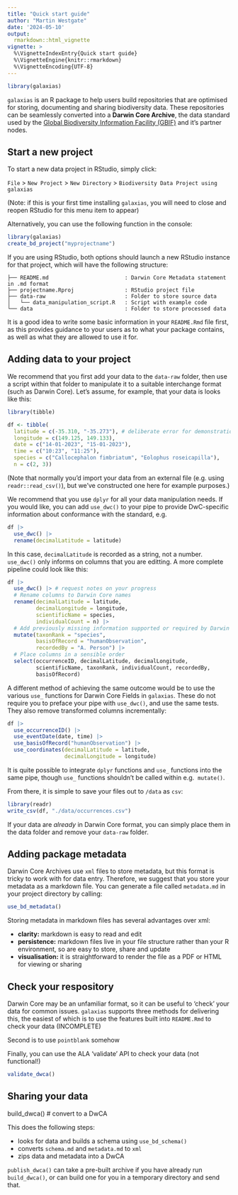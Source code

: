 ```yaml
---
title: "Quick start guide"
author: "Martin Westgate"
date: '2024-05-10'
output:
  rmarkdown::html_vignette
vignette: >
  %\VignetteIndexEntry{Quick start guide}
  %\VignetteEngine{knitr::rmarkdown}
  %\VignetteEncoding{UTF-8}
---
```


```r
library(galaxias)
```

`galaxias` is an R package to help users build repositories that are optimised
for storing, documenting and sharing biodiversity data. These repositories can 
be seamlessly converted into a **Darwin Core Archive**, the data standard used 
by the [Global Biodiversity Information Facility (GBIF)](https://gbif.org) and
it's partner nodes.


## Start a new project

To start a new data project in RStudio, simply click:

`File` > `New Project` > `New Directory` > `Biodiversity Data Project using galaxias` 

(Note: if this is your first time installing `galaxias`, you will need to close 
and reopen RStudio for this menu item to appear)

Alternatively, you can use the following function in the console:

```r
library(galaxias)
create_bd_project("myprojectname")
```

If you are using RStudio, both options should launch a new RStudio instance for
that project, which will have the following structure:

```
├── README.md                        : Darwin Core Metadata statement in .md format
├── projectname.Rproj                : RStudio project file
├── data-raw                         : Folder to store source data
│   └── data_manipulation_script.R   : Script with example code
└── data                             : Folder to store processed data
```

It is a good idea to write some basic information in your `README.Rmd` file
first, as this provides guidance to your users as to what your package contains,
as well as what they are allowed to use it for.


## Adding data to your project

We recommend that you first add your data to the `data-raw` folder, then use a 
script within that folder to manipulate it to a suitable interchange format 
(such as Darwin Core). Let's assume, for example, that your data is looks like 
this:

```r
library(tibble)

df <- tibble(
  latitude = c(-35.310, "-35.273"), # deliberate error for demonstration purposes
  longitude = c(149.125, 149.133),
  date = c("14-01-2023", "15-01-2023"),
  time = c("10:23", "11:25"),
  species = c("Callocephalon fimbriatum", "Eolophus roseicapilla"),
  n = c(2, 3))
```

(Note that normally you'd import your data from an external file (e.g. using
`readr::read_csv()`), but we've constructed one here for example purposes.)

We recommend that you use `dplyr` for all your data manipulation needs. If 
you would like, you can add `use_dwc()` to your pipe to provide DwC-specific
information about conformance with the standard, e.g.

```r
df |>
  use_dwc() |>
  rename(decimalLatitude = latitude)
```

In this case, `decimalLatitude` is recorded as a string, not a number. 
`use_dwc()` only informs on columns that you are editting. A more complete
pipeline could look like this:

```r
df |>
  use_dwc() |> # request notes on your progress
  # Rename columns to Darwin Core names
  rename(decimalLatitude = latitude,
         decimalLongitude = longitude,
         scientificName = species,
         individualCount = n) |>
  # Add previously missing information supported or required by Darwin Core
  mutate(taxonRank = "species",
         basisOfRecord = "humanObservation",
         recordedBy = "A. Person") |>
  # Place columns in a sensible order
  select(occurrenceID, decimalLatitude, decimalLongitude,
         scientificName, taxonRank, individualCount, recordedBy,
         basisOfRecord)
```

A different method of achieving the same outcome would be to use the various
`use_` functions for Darwin Core Fields in `galaxias`. These do not require
you to preface your pipe with `use_dwc()`, and use the same tests. They also
remove transformed columns incrementally:

```r
df |> 
  use_occurrenceID() |>
  use_eventDate(date, time) |>
  use_basisOfRecord("humanObservation") |>
  use_coordinates(decimalLatitude = latitude,
                  decimalLongitude = longitude)
```

It is quite possible to integrate `dplyr` functions and `use_` functions into 
the same pipe, though `use_` functions shouldn't be called within e.g. 
`mutate()`.


From there, it is simple to save your files out to `/data` as `csv`:

```r
library(readr)
write_csv(df, "./data/occurrences.csv")
```

If your data are _already_ in Darwin Core format, you can simply place them 
in the data folder and remove your `data-raw` folder.


## Adding package metadata

Darwin Core Archives use `xml` files to store metadata, but this format is 
tricky to work with for data entry. Therefore, we suggest that you store your 
metadata as a markdown file. You can generate a file called `metadata.md` 
in your project directory by calling:

```r
use_bd_metadata()
```

Storing metadata in markdown files has several advantages over xml:

- **clarity:** markdown is easy to read and edit
- **persistence:** markdown files live in your file structure rather than your R environment, so
  are easy to store, share and update
- **visualisation:** it is straightforward to render the file as a PDF or HTML for viewing or sharing


## Check your respository

Darwin Core may be an unfamiliar format, so it can be useful to 'check' your
data for common issues. `galaxias` supports three methods for delivering this,
the easiest of which is to use the features built into `README.Rmd` to check your 
data (INCOMPLETE)

Second is to use `pointblank` somehow

Finally, you can use the ALA 'validate' API to check your data (not functional!)

```r
validate_dwca()
```

## Sharing your data

build_dwca() # convert to a DwCA

This does the following steps:

  * looks for data and builds a schema using `use_bd_schema()`
  * converts `schema.md` and `metadata.md` to `xml`
  * zips data and metadata into a DwCA

`publish_dwca()` can take a pre-built archive if you have already run 
`build_dwca()`, or can build one for you in a temporary directory and send that.